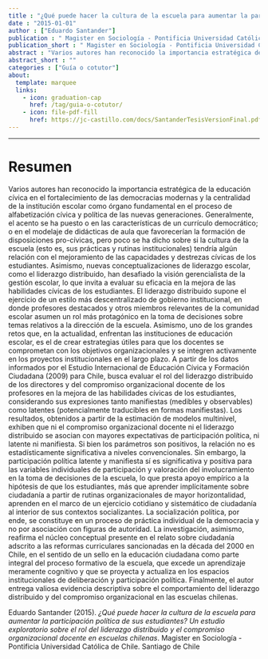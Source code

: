 ```yaml
---
title : "¿Qué puede hacer la cultura de la escuela para aumentar la participación política de sus estudiantes? Un estudio exploratorio sobre el rol del liderazgo distribuido y el compromiso organizacional docente en escuelas chilenas"
date : "2015-01-01"
author : ["Eduardo Santander"]
publication : " Magister en Sociología - Pontificia Universidad Católica de Chile. Santiago de Chile"
publication_short : " Magister en Sociología - Pontificia Universidad Católica de Chile. Santiago de Chile"
abstract : "Varios autores han reconocido la importancia estratégica de la educación cívica en el fortalecimiento de las democracias modernas y la centralidad de la institución escolar como órgano fundamental en el proceso de alfabetización cívica y política de las nuevas generaciones. Generalmente, el acento se ha puesto o en las características de un currículo democrático; o en el modelaje de didácticas de aula que favorecerían la formación de disposiciones pro-cívicas, pero poco se ha dicho sobre si la cultura de la escuela (esto es, sus prácticas y rutinas institucionales) tendría algún relación con el mejoramiento de las capacidades y destrezas cívicas de los estudiantes. Asimismo, nuevas conceptualizaciones de liderazgo escolar, como el liderazgo distribuido, han desafiado la visión gerencialista de la gestión escolar, lo que invita a evaluar su eficacia en la mejora de las habilidades cívicas de los estudiantes. El liderazgo distribuido supone el ejercicio de un estilo más descentralizado de gobierno institucional, en donde profesores destacados y otros miembros relevantes de la comunidad escolar asumen un rol más protagónico en la toma de decisiones sobre temas relativos a la dirección de la escuela. Asimismo, uno de los grandes retos que, en la actualidad, enfrentan las instituciones de educación escolar, es el de crear estrategias útiles para que los docentes se comprometan con los objetivos organizacionales y se integren activamente en los proyectos institucionales en el largo plazo. A partir de los datos informados por el Estudio Internacional de Educación Cívica y Formación Ciudadana (2009) para Chile, busca evaluar el rol del liderazgo distribuido de los directores y del compromiso organizacional docente de los profesores en la mejora de las habilidades cívicas de los estudiantes, considerando sus expresiones tanto manifiestas (medibles y observables) como latentes (potencialmente traducibles en formas manifiestas). Los resultados, obtenidos a partir de la estimación de modelos multinivel, exhiben que ni el compromiso organizacional docente ni el liderazgo distribuido se asocian con mayores expectativas de participación política, ni latente ni manifiesta. Si bien los parámetros son positivos, la relación no es estadísticamente significativa a niveles convencionales. Sin embargo, la participación política latente y manifiesta sí es significativa y positiva para las variables individuales de participación y valoración del involucramiento en la toma de decisiones de la escuela, lo que presta apoyo empírico a la hipótesis de que los estudiantes, más que aprender implícitamente sobre ciudadanía a partir de rutinas organizacionales de mayor horizontalidad, aprenden en el marco de un ejercicio cotidiano y sistemático de ciudadanía al interior de sus contextos socializantes. La socialización política, por ende, se constituye en un proceso de práctica individual de la democracia y no por asociación con figuras de autoridad. La investigación, asimismo, reafirma el núcleo conceptual presente en el relato sobre ciudadanía adscrito a las reformas curriculares sancionadas en la década del 2000 en Chile, en el sentido de un sello en la educación ciudadana como parte integral del proceso formativo de la escuela, que excede un aprendizaje meramente cognitivo y que se proyecta y actualiza en los espacios institucionales de deliberación y participación política. Finalmente, el autor entrega valiosa evidencia descriptiva sobre el comportamiento del liderazgo distribuido y del compromiso organizacional en las escuelas chilenas."
abstract_short : ""
categories : ["Guía o cotutor"]
about:
  template: marquee
  links:
    - icon: graduation-cap
      href: /tag/guia-o-cotutor/
    - icon: file-pdf-fill
      href: https://jc-castillo.com/docs/SantanderTesisVersionFinal.pdf
---
```

---

# Resumen
Varios autores han reconocido la importancia estratégica de la educación cívica en el
fortalecimiento de las democracias modernas y la centralidad de la institución escolar
como órgano fundamental en el proceso de alfabetización cívica y política de las nuevas
generaciones. Generalmente, el acento se ha puesto o en las características de un
currículo democrático; o en el modelaje de didácticas de aula que favorecerían la
formación de disposiciones pro-cívicas, pero poco se ha dicho sobre si la cultura de la
escuela (esto es, sus prácticas y rutinas institucionales) tendría algún relación con el
mejoramiento de las capacidades y destrezas cívicas de los estudiantes. Asimismo,
nuevas conceptualizaciones de liderazgo escolar, como el liderazgo distribuido, han
desafiado la visión gerencialista de la gestión escolar, lo que invita a evaluar su eficacia
en la mejora de las habilidades cívicas de los estudiantes. El liderazgo distribuido
supone el ejercicio de un estilo más descentralizado de gobierno institucional, en donde
profesores destacados y otros miembros relevantes de la comunidad escolar asumen un
rol más protagónico en la toma de decisiones sobre temas relativos a la dirección de la
escuela. Asimismo, uno de los grandes retos que, en la actualidad, enfrentan las
instituciones de educación escolar, es el de crear estrategias útiles para que los docentes
se comprometan con los objetivos organizacionales y se integren activamente en los
proyectos institucionales en el largo plazo. A partir de los datos informados por el
Estudio Internacional de Educación Cívica y Formación Ciudadana (2009) para Chile,
busca evaluar el rol del liderazgo distribuido de los directores y del compromiso
organizacional docente de los profesores en la mejora de las habilidades cívicas de los
estudiantes, considerando sus expresiones tanto manifiestas (medibles y observables)
como latentes (potencialmente traducibles en formas manifiestas).
Los resultados, obtenidos a partir de la estimación de modelos multinivel, exhiben que
ni el compromiso organizacional docente ni el liderazgo distribuido se asocian con
mayores expectativas de participación política, ni latente ni manifiesta. Si bien los
parámetros son positivos, la relación no es estadísticamente significativa a niveles
convencionales. Sin embargo, la participación política latente y manifiesta sí es
significativa y positiva para las variables individuales de participación y valoración del
involucramiento en la toma de decisiones de la escuela, lo que presta apoyo empírico a
la hipótesis de que los estudiantes, más que aprender implícitamente sobre ciudadanía
a partir de rutinas organizacionales de mayor horizontalidad, aprenden en el marco de
un ejercicio cotidiano y sistemático de ciudadanía al interior de sus contextos
socializantes. La socialización política, por ende, se constituye en un proceso de práctica
individual de la democracia y no por asociación con figuras de autoridad. La
investigación, asimismo, reafirma el núcleo conceptual presente en el relato sobre
ciudadanía adscrito a las reformas curriculares sancionadas en la década del 2000 en
Chile, en el sentido de un sello en la educación ciudadana como parte integral del proceso
formativo de la escuela, que excede un aprendizaje meramente cognitivo y que se
proyecta y actualiza en los espacios institucionales de deliberación y participación
política. Finalmente, el autor entrega valiosa evidencia descriptiva sobre el
comportamiento del liderazgo distribuido y del compromiso organizacional en las
escuelas chilenas.


::: {.callout-note title="How to cite this work"}

Eduardo Santander (2015). *¿Qué puede hacer la cultura de la escuela para aumentar la participación política de sus estudiantes? Un estudio exploratorio sobre el rol del liderazgo distribuido y el compromiso organizacional docente en escuelas chilenas*.  Magister en Sociología - Pontificia Universidad Católica de Chile. Santiago de Chile

:::

